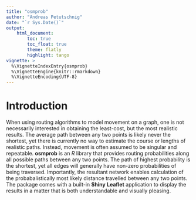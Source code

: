 ```yaml
---
title: "osmprob"
author: "Andreas Petutschnig"
date: "`r Sys.Date()`"
output:
    html_document:
        toc: true
        toc_float: true
        theme: flatly
        highlight: tango
vignette: >
  %\VignetteIndexEntry{osmprob}
  %\VignetteEngine{knitr::rmarkdown}
  %\VignetteEncoding{UTF-8}
---
```


# Introduction

When using routing algorithms to model movement on a graph, one is not necessarily interested in obtaining the least-cost, but the most
realistic results. The average path between any two points is likely never the shortest, yet there is currently no way to estimate the course or
lengths of realistic paths. Instead, movement is often assumed to be singular and repeatable.  **osmprob** is an *R* library that provides
routing probabilities along all possible paths between any two points.  The path of highest probability is the shortest, yet all edges will
generally have non-zero probabilities of being traversed.  Importantly, the resultant network enables calculation of the probabalistically most
likely distance travelled between any two points. The package comes with a built-in **Shiny** **Leaflet** application to display the results in
a matter that is both understandable and visually pleasing.
